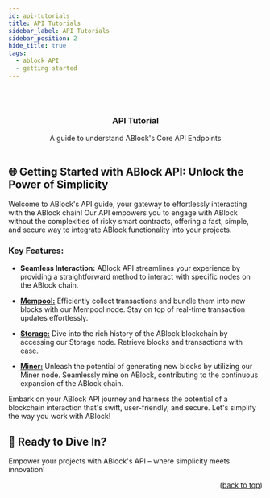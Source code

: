 ```yaml
---
id: api-tutorials
title: API Tutorials
sidebar_label: API Tutorials
sidebar_position: 2
hide_title: true
tags:
  - ablock API
  - getting started
---
```



<div id="top"></div>

<br />

<div align="center">
  <div><Hero /></div>
  <br />

  <h3 align="center">API Tutorial</h3>

  <p align="center">
    A guide to understand ABlock's Core API Endpoints
    <br />
    <br />
  </p>
</div>

## 🌐 Getting Started with ABlock API: Unlock the Power of Simplicity

Welcome to ABlock's API guide, your gateway to effortlessly interacting with the ABlock chain! Our API empowers you to engage with ABlock without the complexities of risky smart contracts, offering a fast, simple, and secure way to integrate ABlock functionality into your projects.

### Key Features:

- **Seamless Interaction:** ABlock API streamlines your experience by providing a straightforward method to interact with specific nodes on the ABlock chain.

- [**Mempool:**](/docs/network-wiki/mempool-node) Efficiently collect transactions and bundle them into new blocks with our Mempool node. Stay on top of real-time transaction updates effortlessly.

- [**Storage:**](/docs/network-wiki/storage-node) Dive into the rich history of the ABlock blockchain by accessing our Storage node. Retrieve blocks and transactions with ease.

- [**Miner:**](/docs/network-wiki/miner-node) Unleash the potential of generating new blocks by utilizing our Miner node. Seamlessly mine on ABlock, contributing to the continuous expansion of the ABlock chain.

Embark on your ABlock API journey and harness the potential of a blockchain interaction that's swift, user-friendly, and secure. Let's simplify the way you work with ABlock!

## 🚀 Ready to Dive In?

<DocCardList items={useCurrentSidebarCategory().items}/>

Empower your projects with ABlock's API – where simplicity meets innovation!

<p align="right">(<a href="#top">back to top</a>)</p>
